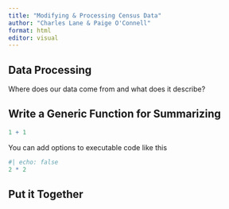 ```yaml
---
title: "Modifying & Processing Census Data"
author: "Charles Lane & Paige O'Connell"
format: html
editor: visual
---
```


## Data Processing

Where does our data come from and what does it describe?

## Write a Generic Function for Summarizing



```r
1 + 1
```

You can add options to executable code like this

```r
#| echo: false
2 * 2
```

## Put it Together
